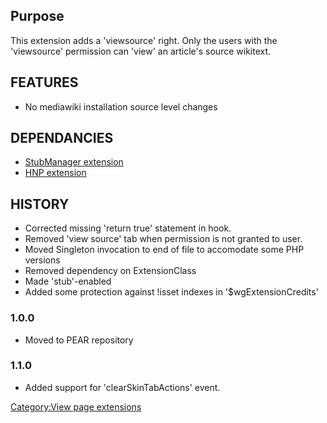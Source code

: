 {{Extension
|name        = ViewsourceRight
|status      = stable
|type        = user rights
|author      = [[user:jldupont|Jean-Lou Dupont]]
|image       =
|version     = 1.1.0
|update      =
|mediawiki   = 1.10, 1.11
|download    = [http://mediawiki.googlecode.com/svn/trunk/extensions/ViewsourceRight/ SVN]
|readme      =
|changelog   = See SVN ($Id: ViewsourceRight.php 782 2007-09-16 01:22:37Z jeanlou.dupont $)
|description = 
|parameters  =
|rights      =
|example     =
}}
== Purpose ==
This extension adds a 'viewsource' right. Only the users with the 'viewsource' permission can 'view' an article's source wikitext.

== FEATURES ==
* No mediawiki installation source level changes

== DEPENDANCIES ==
* [[Extension:StubManager|StubManager extension]]
* [[Extension:HNP|HNP extension]]

{{Pear|ViewsourceRight}}

== HISTORY ==
* Corrected missing 'return true' statement in hook.
* Removed 'view source' tab when permission is not granted to user.
* Moved Singleton invocation to end of file to accomodate some PHP versions
* Removed dependency on ExtensionClass
* Made 'stub'-enabled
* Added some protection against !isset indexes in '$wgExtensionCredits'
=== 1.0.0 ===
* Moved to PEAR repository
=== 1.1.0 ===
* Added support for 'clearSkinTabActions' event.

[[Category:View page extensions]]

